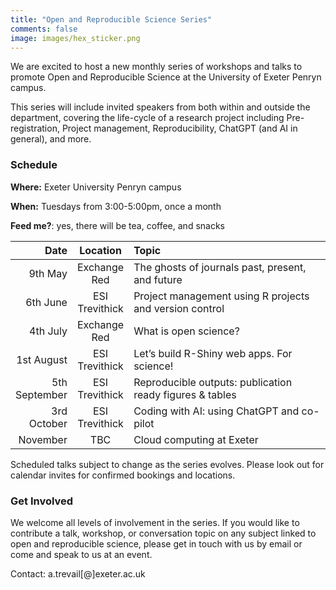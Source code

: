 ```yaml
---
title: "Open and Reproducible Science Series"
comments: false
image: images/hex_sticker.png
---
```


We are excited to host a new monthly series of workshops and talks to promote Open and Reproducible Science at the University of Exeter Penryn campus.

This series will include invited speakers from both within and outside the department, covering the life-cycle of a research project including Pre-registration, Project management, Reproducibility, ChatGPT (and AI in general), and more.

### Schedule

**Where:** Exeter University Penryn campus

**When:** Tuesdays from 3:00-5:00pm, once a month

**Feed me?**: yes, there will be tea, coffee, and snacks

|          Date |    Location    | Topic                                                    |
|--------------:|:--------------:|:---------------------------------------------------------|
|       9th May |  Exchange Red  | The ghosts of journals past, present, and future         |
|      6th June | ESI Trevithick | Project management using R projects and version control  |
|      4th July |  Exchange Red  | What is open science?                                    |
|    1st August | ESI Trevithick | Let's build R-Shiny web apps. For science!               |
| 5th September | ESI Trevithick | Reproducible outputs: publication ready figures & tables |
|   3rd October | ESI Trevithick | Coding with AI: using ChatGPT and co-pilot               |
|      November |      TBC       | Cloud computing at Exeter                                |

Scheduled talks subject to change as the series evolves. Please look out for calendar invites for confirmed bookings and locations.

### Get Involved

We welcome all levels of involvement in the series. If you would like to contribute a talk, workshop, or conversation topic on any subject linked to open and reproducible science, please get in touch with us by email or come and speak to us at an event.

Contact: a.trevail\[\@\]exeter.ac.uk
